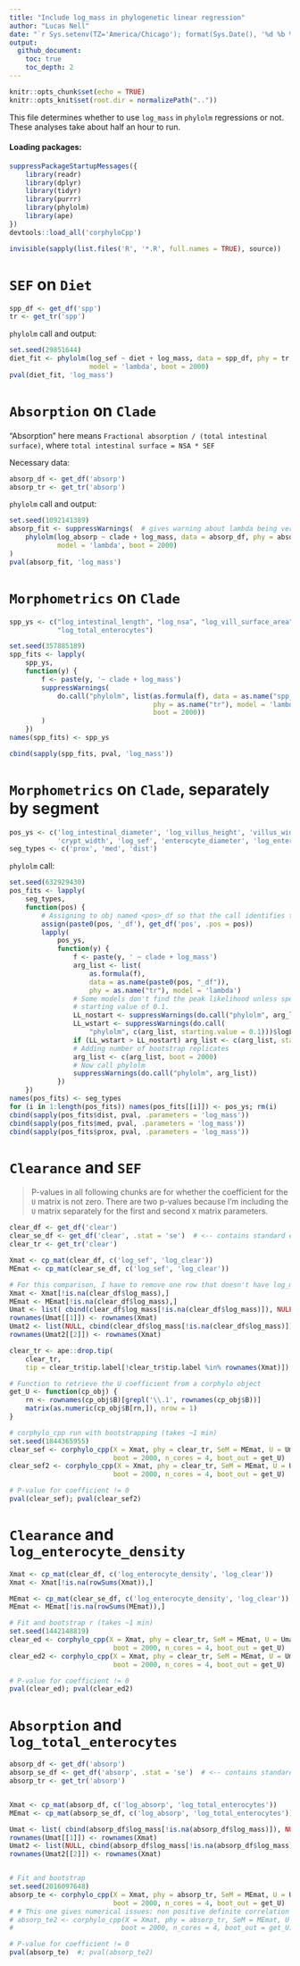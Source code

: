 ```yaml
---
title: "Include log_mass in phylogenetic linear regression"
author: "Lucas Nell"
date: "`r Sys.setenv(TZ='America/Chicago'); format(Sys.Date(), '%d %b %Y')`"
output:
  github_document:
    toc: true
    toc_depth: 2
---
```


```r
knitr::opts_chunk$set(echo = TRUE)
knitr::opts_knit$set(root.dir = normalizePath(".."))
```


This file determines whether to use `log_mass` in `phylolm` regressions or not.
These analyses take about half an hour to run.

#### Loading packages:


```r
suppressPackageStartupMessages({
    library(readr)
    library(dplyr)
    library(tidyr)
    library(purrr)
    library(phylolm)
    library(ape)
})
devtools::load_all('corphyloCpp')
```


```r
invisible(sapply(list.files('R', '*.R', full.names = TRUE), source))
```


# `SEF` on `Diet`


```r
spp_df <- get_df('spp')
tr <- get_tr('spp')
```


`phylolm` call and output:

```r
set.seed(29851644)
diet_fit <- phylolm(log_sef ~ diet + log_mass, data = spp_df, phy = tr,
                    model = 'lambda', boot = 2000)
pval(diet_fit, 'log_mass')
```



# `Absorption` on `Clade`

"Absorption" here means `Fractional absorption / (total intestinal surface)`,
where `total intestinal surface = NSA * SEF`


Necessary data:

```r
absorp_df <- get_df('absorp')
absorp_tr <- get_tr('absorp')
```

`phylolm` call and output:

```r
set.seed(1092141389)
absorp_fit <- suppressWarnings(  # gives warning about lambda being very low
    phylolm(log_absorp ~ clade + log_mass, data = absorp_df, phy = absorp_tr, 
            model = 'lambda', boot = 2000)
)
pval(absorp_fit, 'log_mass')
```




# `Morphometrics` on `Clade`

```r
spp_ys <- c("log_intestinal_length", "log_nsa", "log_vill_surface_area",
            "log_total_enterocytes")
```


```r
set.seed(357885189)
spp_fits <- lapply(
    spp_ys,
    function(y) {
        f <- paste(y, '~ clade + log_mass')
        suppressWarnings(
            do.call("phylolm", list(as.formula(f), data = as.name("spp_df"),
                                    phy = as.name("tr"), model = 'lambda',
                                    boot = 2000))
        )
    })
names(spp_fits) <- spp_ys

cbind(sapply(spp_fits, pval, 'log_mass'))
```





# `Morphometrics` on `Clade`, separately by segment


```r
pos_ys <- c('log_intestinal_diameter', 'log_villus_height', 'villus_width', 
            'crypt_width', 'log_sef', 'enterocyte_diameter', 'log_enterocyte_density')
seg_types <- c('prox', 'med', 'dist')
```


`phylolm` call:


```r
set.seed(632929430)
pos_fits <- lapply(
    seg_types,
    function(pos) {
        # Assigning to obj named <pos>_df so that the call identifies the position
        assign(paste0(pos, '_df'), get_df('pos', .pos = pos))
        lapply(
            pos_ys,
            function(y) {
                f <- paste(y, ' ~ clade + log_mass')
                arg_list <- list(
                    as.formula(f),
                    data = as.name(paste0(pos, "_df")),
                    phy = as.name("tr"), model = 'lambda')
                # Some models don't find the peak likelihood unless specifying a
                # starting value of 0.1.
                LL_nostart <- suppressWarnings(do.call("phylolm", arg_list))$logLik
                LL_wstart <- suppressWarnings(do.call(
                    "phylolm", c(arg_list, starting.value = 0.1)))$logLik
                if (LL_wstart > LL_nostart) arg_list <- c(arg_list, starting.value = 0.1)
                # Adding number of bootstrap replicates
                arg_list <- c(arg_list, boot = 2000)
                # Now call phylolm
                suppressWarnings(do.call("phylolm", arg_list))
            })
    })
names(pos_fits) <- seg_types
for (i in 1:length(pos_fits)) names(pos_fits[[i]]) <- pos_ys; rm(i)
cbind(sapply(pos_fits$dist, pval, .parameters = 'log_mass'))
cbind(sapply(pos_fits$med, pval, .parameters = 'log_mass'))
cbind(sapply(pos_fits$prox, pval, .parameters = 'log_mass'))
```








# `Clearance` and `SEF`

> P-values in all following chunks are for whether the coefficient for the `U` matrix is
> not zero. There are two p-values because I'm including the `U` matrix separately
> for the first and second `X` matrix parameters.


```r
clear_df <- get_df('clear')
clear_se_df <- get_df('clear', .stat = 'se')  # <-- contains standard errors
clear_tr <- get_tr('clear')

Xmat <- cp_mat(clear_df, c('log_sef', 'log_clear'))
MEmat <- cp_mat(clear_se_df, c('log_sef', 'log_clear'))

# For this comparison, I have to remove one row that doesn't have log_mass
Xmat <- Xmat[!is.na(clear_df$log_mass),]
MEmat <- MEmat[!is.na(clear_df$log_mass),]
Umat <- list( cbind(clear_df$log_mass[!is.na(clear_df$log_mass)]), NULL)
rownames(Umat[[1]]) <- rownames(Xmat)
Umat2 <- list(NULL, cbind(clear_df$log_mass[!is.na(clear_df$log_mass)]))
rownames(Umat2[[2]]) <- rownames(Xmat)

clear_tr <- ape::drop.tip(
    clear_tr,
    tip = clear_tr$tip.label[!clear_tr$tip.label %in% rownames(Xmat)])

# Function to retrieve the U coefficient from a corphylo object
get_U <- function(cp_obj) {
    rn <- rownames(cp_obj$B)[grepl('\\.1', rownames(cp_obj$B))]
    matrix(as.numeric(cp_obj$B[rn,]), nrow = 1)
}

# corphylo_cpp run with bootstrapping (takes ~1 min)
set.seed(1844365955)
clear_sef <- corphylo_cpp(X = Xmat, phy = clear_tr, SeM = MEmat, U = Umat, 
                          boot = 2000, n_cores = 4, boot_out = get_U)
clear_sef2 <- corphylo_cpp(X = Xmat, phy = clear_tr, SeM = MEmat, U = Umat2, 
                          boot = 2000, n_cores = 4, boot_out = get_U)

# P-value for coefficient != 0
pval(clear_sef); pval(clear_sef2)
```


# `Clearance` and `log_enterocyte_density`


```r

Xmat <- cp_mat(clear_df, c('log_enterocyte_density', 'log_clear'))
Xmat <- Xmat[!is.na(rowSums(Xmat)),]

MEmat <- cp_mat(clear_se_df, c('log_enterocyte_density', 'log_clear'))
MEmat <- MEmat[!is.na(rowSums(MEmat)),]

# Fit and bootstrap r (takes ~1 min)
set.seed(1442148819)
clear_ed <- corphylo_cpp(X = Xmat, phy = clear_tr, SeM = MEmat, U = Umat, 
                          boot = 2000, n_cores = 4, boot_out = get_U)
clear_ed2 <- corphylo_cpp(X = Xmat, phy = clear_tr, SeM = MEmat, U = Umat2, 
                          boot = 2000, n_cores = 4, boot_out = get_U)

# P-value for coefficient != 0
pval(clear_ed); pval(clear_ed2)
```


# `Absorption` and `log_total_enterocytes`


```r

absorp_df <- get_df('absorp')
absorp_se_df <- get_df('absorp', .stat = 'se')  # <-- contains standard errors
absorp_tr <- get_tr('absorp')


Xmat <- cp_mat(absorp_df, c('log_absorp', 'log_total_enterocytes'))
MEmat <- cp_mat(absorp_se_df, c('log_absorp', 'log_total_enterocytes'))

Umat <- list( cbind(absorp_df$log_mass[!is.na(absorp_df$log_mass)]), NULL)
rownames(Umat[[1]]) <- rownames(Xmat)
Umat2 <- list(NULL, cbind(absorp_df$log_mass[!is.na(absorp_df$log_mass)]))
rownames(Umat2[[2]]) <- rownames(Xmat)


# Fit and bootstrap
set.seed(2016097648)
absorp_te <- corphylo_cpp(X = Xmat, phy = absorp_tr, SeM = MEmat, U = Umat, 
                          boot = 2000, n_cores = 4, boot_out = get_U)
# # This one gives numerical issues: non positive definite correlation matrix
# absorp_te2 <- corphylo_cpp(X = Xmat, phy = absorp_tr, SeM = MEmat, U = Umat2, 
#                           boot = 2000, n_cores = 4, boot_out = get_U)

# P-value for coefficient != 0
pval(absorp_te)  #; pval(absorp_te2)
```


